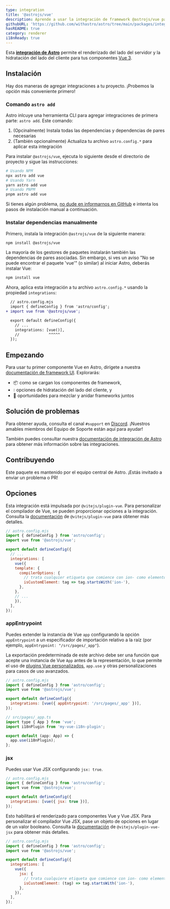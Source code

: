```yaml
---
type: integration
title: '@astrojs/vue'
description: Aprende a usar la integración de framework @astrojs/vue para extender el soporte de componentes en tu proyecto Astro.
githubURL: 'https://github.com/withastro/astro/tree/main/packages/integrations/vue/'
hasREADME: true
category: renderer
i18nReady: true
---
```




Esta **[integración de Astro][astro-integration]** permite el renderizado del lado del servidor y la hidratación del lado del cliente para tus componentes [Vue 3](https://vuejs.org/).

## Instalación

Hay dos maneras de agregar integraciones a tu proyecto. ¡Probemos la opción más conveniente primero!

### Comando `astro add` 

Astro inlcuye una herramienta CLI para agregar integraciones de primera parte: `astro add`. Este comando:

1.  (Opcinalmente) Instala todas las dependencias y dependencias de pares necesarias
2.  (También opcionalmente) Actualiza tu archivo `astro.config.*` para aplicar esta integración

Para instalar `@astrojs/vue`, ejecuta lo siguiente desde el directorio de proyecto y sigue las instrucciones:

```sh
# Usando NPM
npx astro add vue
# Usando Yarn
yarn astro add vue
# Usando PNPM
pnpm astro add vue
```

Si tienes algún problema, [no dude en informarnos en GitHub](https://github.com/withastro/astro/issues) e intenta los pasos de instalación manual a continuación.

### Instalar dependencias manualmente

Primero, instala la integración `@astrojs/vue` de la siguiente manera:

```sh
npm install @astrojs/vue
```

La mayoría de los gestores de paquetes instalarán también las dependencias de pares asociadas. Sin embargo, si ves un aviso "No se puede encontrar el paquete 'vue'" (o similar) al iniciar Astro, deberás instalar Vue:

```sh
npm install vue
```

Ahora, aplica esta integración a tu archivo `astro.config.*` usando la propiedad `integrations`:

```diff lang="js" "vue()"
  // astro.config.mjs
  import { defineConfig } from 'astro/config';
+ import vue from '@astrojs/vue';

  export default defineConfig({
    // ...
    integrations: [vue()],
    //             ^^^^^
  });
```

## Empezando

Para usar tu primer componente Vue en Astro, dirígete a nuestra [documentación de framework UI][astro-ui-frameworks]. Explorarás:

*   📦 como se cargan los componentes de framework,
*   💧 opciones de hidratación del lado del cliente, y
*   🤝 oportunidades para mezclar y anidar frameworks juntos

## Solución de problemas

Para obtener ayuda, consulta el canal `#support` en [Discord](https://astro.build/chat). ¡Nuestros amables miembros del Equipo de Soporte están aquí para ayudar!

También puedes consultar nuestra [documentación de integración de Astro][astro-integration] para obtener más información sobre las integraciones.

## Contribuyendo

Este paquete es mantenido por el equipo central de Astro. ¡Estás invitado a enviar un problema o PR!

[astro-integration]: /es/guides/integrations-guide/

[astro-ui-frameworks]: /es/core-concepts/framework-components/#usando-componente-de-framework

## Opciones

Esta integración está impulsada por `@vitejs/plugin-vue`. Para personalizar el compilador de Vue, se pueden proporcionar opciones a la integración. Consulta la [documentación](https://www.npmjs.com/package/@vitejs/plugin-vue) de `@vitejs/plugin-vue` para obtener más detalles.

```js
// astro.config.mjs
import { defineConfig } from 'astro/config';
import vue from '@astrojs/vue';

export default defineConfig({
  // ...
  integrations: [
    vue({
    template: {
      compilerOptions: {
        // trata cualquier etiqueta que comience con ion- como elementos personalizados
        isCustomElement: tag => tag.startsWith('ion-'),
      },
    },
    // ...
    }),
  ],
});
```

### appEntrypoint

Puedes extender la instancia de Vue `app` configurando la opción `appEntrypoint` a un especificador de importación relativo a la raíz (por ejemplo, `appEntrypoint: "/src/pages/_app"`).

La exportación predeterminada de este archivo debe ser una función que acepte una instancia de Vue `App` antes de la representación, lo que permite el uso de [plugins Vue personalizados](https://vuejs.org/guide/reusability/plugins.html), `app.use` y otras personalizaciones para casos de uso avanzados.

```js
// astro.config.mjs
import { defineConfig } from 'astro/config';
import vue from '@astrojs/vue';

export default defineConfig({
  integrations: [vue({ appEntrypoint: '/src/pages/_app' })],
});
```

```js
// src/pages/_app.ts
import type { App } from 'vue';
import i18nPlugin from 'my-vue-i18n-plugin';

export default (app: App) => {
  app.use(i18nPlugin);
};
```

### jsx

Puedes usar Vue JSX configurando `jsx: true`.

```js
// astro.config.mjs
import { defineConfig } from 'astro/config';
import vue from '@astrojs/vue';

export default defineConfig({
  integrations: [vue({ jsx: true })],
});
```

Esto habilitará el renderizado para componentes Vue y Vue JSX. Para personalizar el compilador Vue JSX, pase un objeto de opciones en lugar de un valor booleano. Consulta la [documentación](https://www.npmjs.com/package/@vitejs/plugin-vue-jsx) de `@vitejs/plugin-vue-jsx` para obtener más detalles.

```js
// astro.config.mjs
import { defineConfig } from 'astro/config';
import vue from '@astrojs/vue';

export default defineConfig({
  integrations: [
    vue({
      jsx: {
        // trata cualquiere etiqueta que comience con ion- como elementos personalizados
        isCustomElement: (tag) => tag.startsWith('ion-'),
      },
    }),
  ],
});
```
